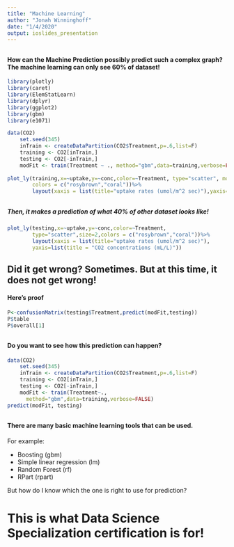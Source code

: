 ```yaml
---
title: "Machine Learning"
author: "Jonah Winninghoff"
date: "1/4/2020"
output: ioslides_presentation
---
```


##
#### How can the Machine Prediction possibly predict such a complex graph? The machine learning can only see 60% of dataset!
```r
library(plotly)
library(caret)
library(ElemStatLearn)
library(dplyr)
library(ggplot2)
library(gbm)
library(e1071)

data(CO2)
    set.seed(345)
    inTrain <- createDataPartition(CO2$Treatment,p=.6,list=F)
    training <- CO2[inTrain,]
    testing <- CO2[-inTrain,]
    modFit <- train(Treatment ~ ., method="gbm",data=training,verbose=FALSE)
 
plot_ly(training,x=~uptake,y=~conc,color=~Treatment, type="scatter", mode = "markers",size=2,
        colors = c("rosybrown","coral"))%>%
        layout(xaxis = list(title="uptake rates (umol/m^2 sec)"),yaxis=list(title = "CO2 concentrations (mL/L)"))
```


##
##### Then, it makes a prediction of what 40% of other dataset looks like!
```r
plot_ly(testing,x=~uptake,y=~conc,color=~Treatment,
        type="scatter",size=2,colors = c("rosybrown","coral"))%>%
        layout(xaxis = list(title="uptake rates (umol/m^2 sec)"),
        yaxis=list(title = "CO2 concentrations (mL/L)"))
```

## Did it get wrong? Sometimes. But at this time, it does not get wrong!
#### Here's proof

```r
P<-confusionMatrix(testing$Treatment,predict(modFit,testing))
P$table
P$overall[1]
```

##
#### Do you want to see how this prediction can happen?
```r
data(CO2)
    set.seed(345)
    inTrain <- createDataPartition(CO2$Treatment,p=.6,list=F)
    training <- CO2[inTrain,]
    testing <- CO2[-inTrain,]
    modFit <- train(Treatment~.,
      method="gbm",data=training,verbose=FALSE)
predict(modFit, testing)
```

##
#### There are many basic machine learning tools that can be used.
For example:

- Boosting (gbm)
- Simple linear regression (lm)
- Random Forest (rf)
- RPart (rpart)


But how do I know which the one is right to use for prediction?

# This is what Data Science Specialization certification is for!
